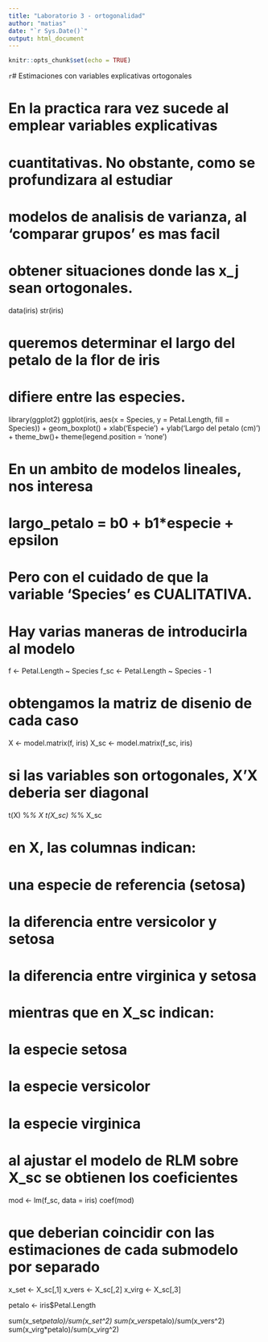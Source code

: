 ```yaml
---
title: "Laboratorio 3 - ortogonalidad"
author: "matias"
date: "`r Sys.Date()`"
output: html_document
---
```


```r
knitr::opts_chunk$set(echo = TRUE)
```

```r

```# Estimaciones con variables explicativas ortogonales

# En la practica rara vez sucede al emplear variables explicativas
# cuantitativas. No obstante, como se profundizara al estudiar
# modelos de analisis de varianza, al 'comparar grupos' es mas facil
# obtener situaciones donde las x_j sean ortogonales.

data(iris)
str(iris)

# queremos determinar el largo del petalo de la flor de iris 
# difiere entre las especies.

library(ggplot2)
ggplot(iris, aes(x = Species, y = Petal.Length, fill = Species)) +
  geom_boxplot() +
  xlab('Especie') +
  ylab('Largo del petalo (cm)') +
  theme_bw()+
  theme(legend.position = 'none')

# En un ambito de modelos lineales, nos interesa
# largo_petalo = b0 + b1*especie + epsilon

# Pero con el cuidado de que la variable 'Species' es CUALITATIVA.
# Hay varias maneras de introducirla al modelo

f <- Petal.Length ~ Species 
f_sc <- Petal.Length ~ Species - 1

# obtengamos la matriz de disenio de cada caso
X <- model.matrix(f, iris)
X_sc <- model.matrix(f_sc, iris)

# si las variables son ortogonales, X'X deberia ser diagonal
t(X) %*% X
t(X_sc) %*% X_sc

# en X, las columnas indican:
#  una especie de referencia (setosa)
#  la diferencia entre versicolor y setosa
#  la diferencia entre virginica y setosa

# mientras que en X_sc indican:
#  la especie setosa
#  la especie versicolor
#  la especie virginica

# al ajustar el modelo de RLM sobre X_sc se obtienen los coeficientes
mod <- lm(f_sc, data = iris)
coef(mod)

# que deberian coincidir con las estimaciones de cada submodelo por separado
x_set <- X_sc[,1] 
x_vers <- X_sc[,2]
x_virg <- X_sc[,3]

petalo <- iris$Petal.Length
  
sum(x_set*petalo)/sum(x_set^2)
sum(x_vers*petalo)/sum(x_vers^2)
sum(x_virg*petalo)/sum(x_virg^2)

